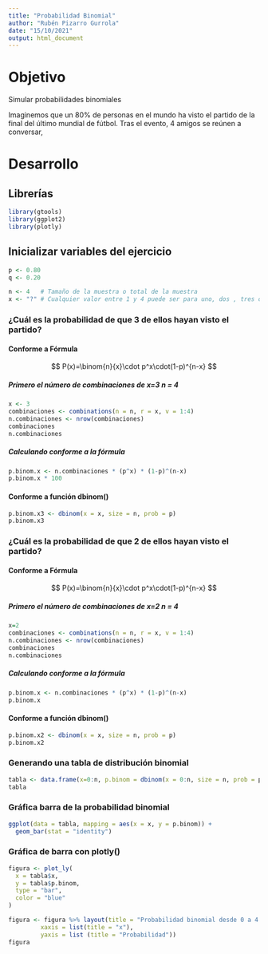 ---
title: "Probabilidad Binomial"
author: "Rubén Pizarro Gurrola"
date: "15/10/2021"
output: html_document
---

# Objetivo

Simular probabilidades binomiales

Imaginemos que un 80% de personas en el mundo ha visto el partido de la final del último mundial de fútbol. Tras el evento, 4 amigos se reúnen a conversar, 


# Desarrollo

## Librerías

```{r message=FALSE, warning=FALSE}
library(gtools)
library(ggplot2)
library(plotly)
```

## Inicializar variables del ejercicio

```{r}
p <- 0.80
q <- 0.20

n <- 4   # Tamaño de la muestra o total de la muestra
x <- "?" # Cualquier valor entre 1 y 4 puede ser para uno, dos , tres o cuatro, incluyendo el cero.
```

### ¿Cuál es la probabilidad de que 3 de ellos hayan visto el partido?

#### Conforme a Fórmula

$$
P(x)=\binom{n}{x}\cdot p^x\cdot(1-p)^{n-x}
$$

##### Primero el número de combinaciones de x=3 n = 4

```{r}
x <- 3
combinaciones <- combinations(n = n, r = x, v = 1:4)
n.combinaciones <- nrow(combinaciones)
combinaciones
n.combinaciones
```

##### Calculando conforme a la fórmula
```{r}
p.binom.x <- n.combinaciones * (p^x) * (1-p)^(n-x)
p.binom.x * 100
```

#### Conforme a función dbinom()

```{r}
p.binom.x3 <- dbinom(x = x, size = n, prob = p)
p.binom.x3
```

### ¿Cuál es la probabilidad de que 2 de ellos hayan visto el partido?

#### Conforme a Fórmula

$$
P(x)=\binom{n}{x}\cdot p^x\cdot(1-p)^{n-x}
$$

##### Primero el número de combinaciones de x=2 n = 4

```{r}
x=2
combinaciones <- combinations(n = n, r = x, v = 1:4)
n.combinaciones <- nrow(combinaciones)
combinaciones
n.combinaciones
```

##### Calculando conforme a la fórmula
```{r}
p.binom.x <- n.combinaciones * (p^x) * (1-p)^(n-x)
p.binom.x
```

#### Conforme a función dbinom()

```{r}
p.binom.x2 <- dbinom(x = x, size = n, prob = p)
p.binom.x2 
```

### Generando una tabla de distribución binomial

```{r}
tabla <- data.frame(x=0:n, p.binom = dbinom(x = 0:n, size = n, prob = p), p.acum = pbinom(q = 0:4, size = n, prob = p))
tabla
```

### Gráfica barra de la probabilidad binomial
```{r}
ggplot(data = tabla, mapping = aes(x = x, y = p.binom)) +
  geom_bar(stat = "identity")
```


### Gráfica de barra con plotly()

```{r}
figura <- plot_ly(
  x = tabla$x,
  y = tabla$p.binom,
  type = "bar",
  color = "blue"
)

figura <- figura %>% layout(title = "Probabilidad binomial desde 0 a 4 con 40% Exito",
         xaxis = list(title = "x"),
         yaxis = list (title = "Probabilidad"))
figura
```

